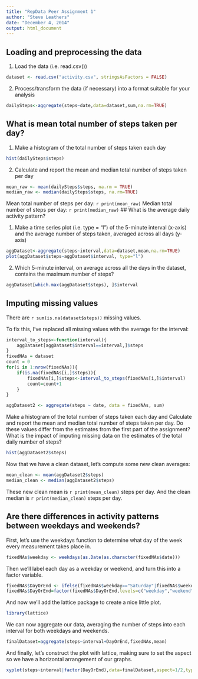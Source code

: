 ```yaml
---
title: "RepData Peer Assignment 1"
author: "Steve Leathers"
date: "December 4, 2014"
output: html_document
---
```


## Loading and preprocessing the data

1. Load the data (i.e. read.csv())
```r
dataset <- read.csv("activity.csv", stringsAsFactors = FALSE)
```
2. Process/transform the data (if necessary) into a format suitable for your analysis
```r
dailySteps<-aggregate(steps~date,data=dataset,sum,na.rm=TRUE)
```

## What is mean total number of steps taken per day?
1. Make a histogram of the total number of steps taken each day
```r
hist(dailySteps$steps)
```
2. Calculate and report the mean and median total number of steps taken per day
```r
mean_raw <- mean(dailySteps$steps, na.rm = TRUE)
median_raw <- median(dailySteps$steps, na.rm=TRUE)
```
Mean total number of steps per day: ```r print(mean_raw)```
Median total number of steps per day: ```r print(median_raw)```
## What is the average daily activity pattern?

1. Make a time series plot (i.e. type = "l") of the 5-minute interval (x-axis) and the average number of steps taken, averaged across all days (y-axis)
```r
aggDataset<-aggregate(steps~interval,data=dataset,mean,na.rm=TRUE)
plot(aggDataset$steps~aggDataset$interval, type="l")
```
2. Which 5-minute interval, on average across all the days in the dataset, contains the maximum number of steps?
```r
aggDataset[which.max(aggDataset$steps), ]$interval
```
## Imputing missing values

There are `r sum(is.na(dataset$steps))` missing values.

To fix this, I've replaced all missing values with the average for the interval:

```r
interval_to_steps<-function(interval){
    aggDataset[aggDataset$interval==interval,]$steps
}
fixedNAs = dataset
count = 0
for(i in 1:nrow(fixedNAs)){
    if(is.na(fixedNAs[i,]$steps)){
        fixedNAs[i,]$steps<-interval_to_steps(fixedNAs[i,]$interval)
        count=count+1
    }
}
```

```r
aggDataset2 <- aggregate(steps ~ date, data = fixedNAs, sum)
```

Make a histogram of the total number of steps taken each day and Calculate and report the mean and median total number of steps taken per day. Do these values differ from the estimates from the first part of the assignment? What is the impact of imputing missing data on the estimates of the total daily number of steps?
```r
hist(aggDataset2$steps)
```

Now that we have a clean dataset, let's compute some new clean averages:
```r
mean_clean <- mean(aggDataset2$steps)
median_clean <- median(aggDataset2$steps)
```

These new clean mean is `r print(mean_clean)` steps per day.
And the clean median is `r print(median_clean)` steps per day.

## Are there differences in activity patterns between weekdays and weekends?

First, let's use the weekdays function to determine what day of the week every measurement takes place in.
```r
fixedNAs$weekday <- weekdays(as.Date(as.character(fixedNAs$date)))
```

Then we'll label each day as a weekday or weekend, and turn this into a factor variable.

```r
fixedNAs$DayOrEnd <- ifelse(fixedNAs$weekday=="Saturday"|fixedNAs$weekday == "Sunday","weekend", "weekday")
fixedNAs$DayOrEnd=factor(fixedNAs$DayOrEnd,levels=c("weekday","weekend"))
```

And now we'll add the lattice package to create a nice little plot.

```r
library(lattice)
```

We can now aggregate our data, averaging the number of steps into each interval for both weekdays and weekends.

```r
finalDataset=aggregate(steps~interval+DayOrEnd,fixedNAs,mean)
```

And finally, let's construct the plot with lattice, making sure to set the aspect so we have a horizontal arrangement of our graphs.

```r
xyplot(steps~interval|factor(DayOrEnd),data=finalDataset,aspect=1/2,type="l")
```